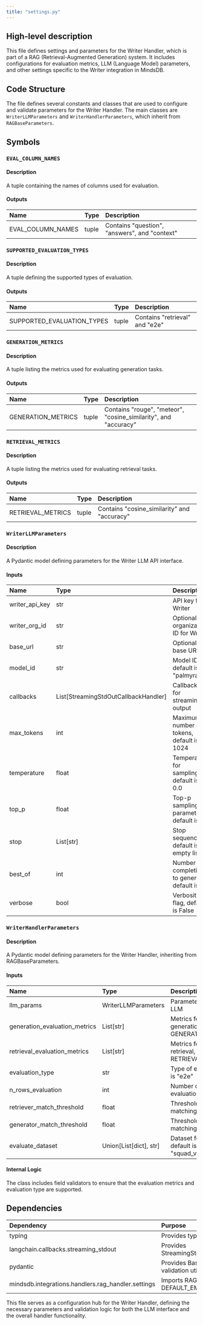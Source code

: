 ```yaml
---
title: "settings.py"
---
```


## High-level description
This file defines settings and parameters for the Writer Handler, which is part of a RAG (Retrieval-Augmented Generation) system. It includes configurations for evaluation metrics, LLM (Language Model) parameters, and other settings specific to the Writer integration in MindsDB.

## Code Structure
The file defines several constants and classes that are used to configure and validate parameters for the Writer Handler. The main classes are `WriterLLMParameters` and `WriterHandlerParameters`, which inherit from `RAGBaseParameters`.

## Symbols

### `EVAL_COLUMN_NAMES`
#### Description
A tuple containing the names of columns used for evaluation.

#### Outputs
| Name | Type | Description |
|:-----|:-----|:------------|
| EVAL_COLUMN_NAMES | tuple | Contains "question", "answers", and "context" |

### `SUPPORTED_EVALUATION_TYPES`
#### Description
A tuple defining the supported types of evaluation.

#### Outputs
| Name | Type | Description |
|:-----|:-----|:------------|
| SUPPORTED_EVALUATION_TYPES | tuple | Contains "retrieval" and "e2e" |

### `GENERATION_METRICS`
#### Description
A tuple listing the metrics used for evaluating generation tasks.

#### Outputs
| Name | Type | Description |
|:-----|:-----|:------------|
| GENERATION_METRICS | tuple | Contains "rouge", "meteor", "cosine_similarity", and "accuracy" |

### `RETRIEVAL_METRICS`
#### Description
A tuple listing the metrics used for evaluating retrieval tasks.

#### Outputs
| Name | Type | Description |
|:-----|:-----|:------------|
| RETRIEVAL_METRICS | tuple | Contains "cosine_similarity" and "accuracy" |

### `WriterLLMParameters`
#### Description
A Pydantic model defining parameters for the Writer LLM API interface.

#### Inputs
| Name | Type | Description |
|:-----|:-----|:------------|
| writer_api_key | str | API key for Writer |
| writer_org_id | str | Optional organization ID for Writer |
| base_url | str | Optional base URL |
| model_id | str | Model ID, default is "palmyra-x" |
| callbacks | List[StreamingStdOutCallbackHandler] | Callbacks for streaming output |
| max_tokens | int | Maximum number of tokens, default is 1024 |
| temperature | float | Temperature for sampling, default is 0.0 |
| top_p | float | Top-p sampling parameter, default is 1 |
| stop | List[str] | Stop sequences, default is an empty list |
| best_of | int | Number of completions to generate, default is 5 |
| verbose | bool | Verbosity flag, default is False |

### `WriterHandlerParameters`
#### Description
A Pydantic model defining parameters for the Writer Handler, inheriting from RAGBaseParameters.

#### Inputs
| Name | Type | Description |
|:-----|:-----|:------------|
| llm_params | WriterLLMParameters | Parameters for the Writer LLM |
| generation_evaluation_metrics | List[str] | Metrics for evaluating generation, default is GENERATION_METRICS |
| retrieval_evaluation_metrics | List[str] | Metrics for evaluating retrieval, default is RETRIEVAL_METRICS |
| evaluation_type | str | Type of evaluation, default is "e2e" |
| n_rows_evaluation | int | Number of rows for evaluation, optional |
| retriever_match_threshold | float | Threshold for retriever matching, default is 0.7 |
| generator_match_threshold | float | Threshold for generator matching, default is 0.8 |
| evaluate_dataset | Union[List[dict], str] | Dataset for evaluation, default is "squad_v2_val_100_sample" |

#### Internal Logic
The class includes field validators to ensure that the evaluation metrics and evaluation type are supported.

## Dependencies
| Dependency | Purpose |
|:-----------|:--------|
| typing | Provides type hinting |
| langchain.callbacks.streaming_stdout | Provides StreamingStdOutCallbackHandler |
| pydantic | Provides BaseModel and validation utilities |
| mindsdb.integrations.handlers.rag_handler.settings | Imports RAGBaseParameters and DEFAULT_EMBEDDINGS_MODEL |

This file serves as a configuration hub for the Writer Handler, defining the necessary parameters and validation logic for both the LLM interface and the overall handler functionality.